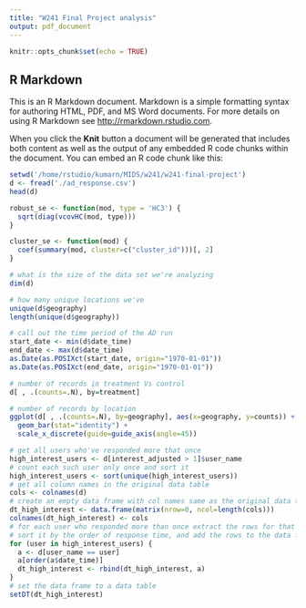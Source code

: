 ```yaml
---
title: "W241 Final Project analysis"
output: pdf_document
---
```


```r
knitr::opts_chunk$set(echo = TRUE)
```

## R Markdown

This is an R Markdown document. Markdown is a simple formatting syntax for authoring HTML, PDF, and MS Word documents. For more details on using R Markdown see <http://rmarkdown.rstudio.com>.

When you click the **Knit** button a document will be generated that includes both content as well as the output of any embedded R code chunks within the document. You can embed an R code chunk like this:

```r
setwd('/home/rstudio/kumarn/MIDS/w241/w241-final-project')
d <- fread('./ad_response.csv')
head(d)

robust_se <- function(mod, type = 'HC3') { 
  sqrt(diag(vcovHC(mod, type)))
}

cluster_se <- function(mod) {
  coef(summary(mod, cluster=c("cluster_id")))[, 2]
}
```
```r
# what is the size of the data set we're analyzing
dim(d)

# how many unique locations we've
unique(d$geography)
length(unique(d$geography))

# call out the time period of the AD run
start_date <- min(d$date_time)
end_date <- max(d$date_time)
as.Date(as.POSIXct(start_date, origin="1970-01-01"))
as.Date(as.POSIXct(end_date, origin="1970-01-01"))

# number of records in treatment Vs control
d[ , .(counts=.N), by=treatment]

# number of records by location
ggplot(d[ , .(counts=.N), by=geography], aes(x=geography, y=counts)) + 
  geom_bar(stat="identity") +
  scale_x_discrete(guide=guide_axis(angle=45))
```

```r
# get all users who've responded more that once
high_interest_users <- d[interest_adjusted > 1]$user_name
# count each such user only once and sort it
high_interest_users <- sort(unique(high_interest_users))
# get all column names in the original data table
cols <- colnames(d)
# create an empty data frame with col names same as the original data table
dt_high_interest <- data.frame(matrix(nrow=0, ncol=length(cols)))
colnames(dt_high_interest) <- cols
# for each user who responded more than once extract the rows for that user,
# sort it by the order of response time, and add the rows to the data frame.
for (user in high_interest_users) {
  a <- d[user_name == user]
  a[order(a$date_time)]
  dt_high_interest <- rbind(dt_high_interest, a)
}
# set the data frame to a data table
setDT(dt_high_interest)
```





